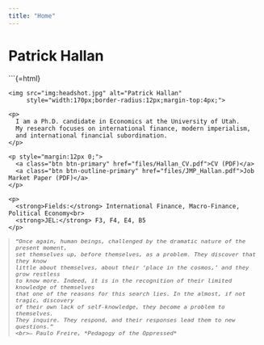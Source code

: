 ```yaml
---
title: "Home"
---
```


# Patrick Hallan

```{=html}
<div class="row g-4 align-items-start">
  <!-- Left: Photo -->
  <div class="col-12 col-md-3">
    <img src="img:headshot.jpg" alt="Patrick Hallan" 
         style="width:170px;border-radius:12px;margin-top:4px;">
  </div>

  <!-- Middle: Bio -->
  <div class="col-12 col-md-6">
    <p>
      I am a Ph.D. candidate in Economics at the University of Utah.  
      My research focuses on international finance, modern imperialism, 
      and international financial subordination.
    </p>

    <p style="margin:12px 0;">
      <a class="btn btn-primary" href="files/Hallan_CV.pdf">CV (PDF)</a>
      <a class="btn btn-outline-primary" href="files/JMP_Hallan.pdf">Job Market Paper (PDF)</a>
    </p>

    <p>
      <strong>Fields:</strong> International Finance, Macro-Finance, Political Economy<br>
      <strong>JEL:</strong> F3, F4, E4, B5
    </p>
  </div>

  <!-- Right: Epigraph -->
  <div class="col-12 col-md-3" style="font-style:italic; font-size:0.95em; color:#555; border-left:2px solid #ddd; padding-left:12px;">
    “Once again, human beings, challenged by the dramatic nature of the present moment, 
    set themselves up, before themselves, as a problem. They discover that they know 
    little about themselves, about their ‘place in the cosmos,’ and they grow restless 
    to know more. Indeed, it is in the recognition of their limited knowledge of themselves 
    that one of the reasons for this search lies. In the almost, if not tragic, discovery 
    of their own lack of self-knowledge, they become a problem to themselves. 
    They inquire. They respond, and their responses lead them to new questions.”  
    <br>— Paulo Freire, *Pedagogy of the Oppressed*
  </div>
</div>
